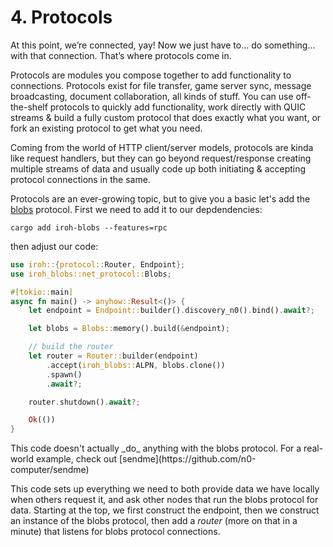 
# 4. Protocols

At this point, we’re connected, yay! Now we just have to… do something… with that connection. That’s where protocols come in.

Protocols are modules you compose together to add functionality to connections. Protocols exist for file transfer, game server sync, message broadcasting, document collaboration, all kinds of stuff. You can use off-the-shelf protocols to quickly add functionality, work directly with QUIC streams & build a fully custom protocol that does exactly what you want, or fork an existing protocol to get what you need.

Coming from the world of HTTP client/server models, protocols are kinda like request handlers, but they can go beyond request/response creating multiple streams of data  and usually code up both initiating & accepting protocol connections in the same.

Protocols are an ever-growing topic, but to give you a basic let's add the [blobs](/proto/iroh-blobs) protocol. First we need to add it to our depdendencies:

```
cargo add iroh-blobs --features=rpc
```

then adjust our code:

```rust
use iroh::{protocol::Router, Endpoint};
use iroh_blobs::net_protocol::Blobs;

#[tokio::main]
async fn main() -> anyhow::Result<()> {
    let endpoint = Endpoint::builder().discovery_n0().bind().await?;

    let blobs = Blobs::memory().build(&endpoint);

    // build the router
    let router = Router::builder(endpoint)
        .accept(iroh_blobs::ALPN, blobs.clone())
        .spawn()
        .await?;

    router.shutdown().await?;

    Ok(())
}
```

<Note>
  This code doesn't actually _do_ anything with the blobs protocol. For a real-world example, check out [sendme](https://github.com/n0-computer/sendme)
</Note>

This code sets up everything we need to both provide data we have locally when others request it, and ask other nodes that run the blobs protocol for data. Starting at the top, we first construct the endpoint, then we construct an instance of the blobs protocol, then add a _router_ (more on that in a minute) that listens for blobs protocol connections.


<div className='flex'>
  <div className="flex flex-col items-start gap-3">
    <PageLink label="Previous" page={{ href: "/docs/tour/3-discovery", title: "Discovery" }} previous />
  </div>
  <div className="ml-auto flex flex-col items-end gap-3">
    <PageLink label="Next" page={{ href: "/docs/tour/5-routers", title: "Routers" }} />
  </div>
</div>
